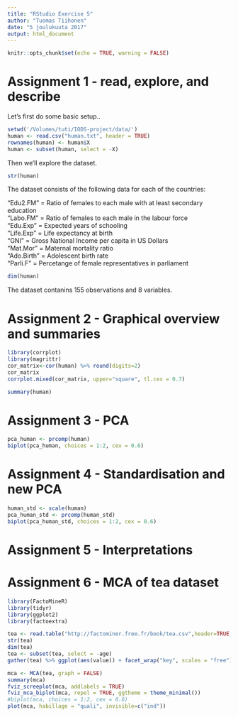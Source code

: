 ```yaml
---
title: "RStudio Exercise 5"
author: "Tuomas Tiihonen"
date: "5 joulukuuta 2017"
output: html_document
---
```


```r
knitr::opts_chunk$set(echo = TRUE, warning = FALSE)
```
# Assignment 1 - read, explore, and describe
Let's first do some basic setup..
```r
setwd('/Volumes/tuti/IODS-project/data/')
human <- read.csv("human.txt", header = TRUE)
rownames(human) <- human$X
human <- subset(human, select = -X)
```

Then we'll explore the dataset.
```r
str(human)
```
The dataset consists of the following data for each of the countries:

"Edu2.FM" = Ratio of females to each male with at least secondary education  
"Labo.FM" = Ratio of females to each male in the labour force  
"Edu.Exp" = Expected years of schooling  
"Life.Exp" = Life expectancy at birth  
"GNI" = Gross National Income per capita in US Dollars  
"Mat.Mor" = Maternal mortality ratio  
"Ado.Birth" = Adolescent birth rate  
"Parli.F" = Percetange of female representatives in parliament  


```r
dim(human)
```
The dataset contanins 155 observations and 8 variables.


# Assignment 2 - Graphical overview and summaries
```r
library(corrplot)
library(magrittr)
cor_matrix<-cor(human) %>% round(digits=2)
cor_matrix
corrplot.mixed(cor_matrix, upper="square", tl.cex = 0.7)
```

```r
summary(human)
```
# Assignment 3 - PCA 

```r
pca_human <- prcomp(human)
biplot(pca_human, choices = 1:2, cex = 0.6)
```

# Assignment 4 - Standardisation and new PCA

```r
human_std <- scale(human)
pca_human_std <- prcomp(human_std)
biplot(pca_human_std, choices = 1:2, cex = 0.6)
```

# Assignment 5 - Interpretations

# Assignment 6 - MCA of tea dataset
```r
library(FactoMineR)
library(tidyr)
library(ggplot2)
library(factoextra)
```

```r
tea <- read.table("http://factominer.free.fr/book/tea.csv",header=TRUE,sep=";")
str(tea)
dim(tea)
tea <- subset(tea, select = -age)
gather(tea) %>% ggplot(aes(value)) + facet_wrap("key", scales = "free") 
```

```r
mca <- MCA(tea, graph = FALSE)
summary(mca)
fviz_screeplot(mca, addlabels = TRUE)
fviz_mca_biplot(mca, repel = TRUE, ggtheme = theme_minimal())
#biplot(mca, choices = 1:2, cex = 0.6)
plot(mca, habillage = "quali", invisible=c("ind"))
```